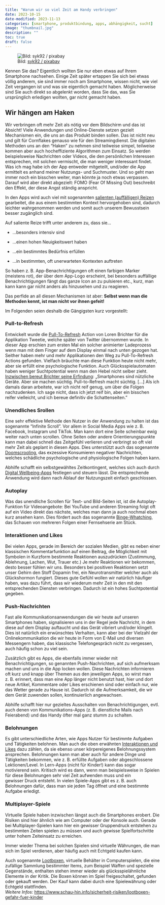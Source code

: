 ---
title: "Warum wir so viel Zeit am Handy verbringen"
date: 2023-10-15
date-modified: 2023-11-13
categories: [smartphone, produktbindung, apps, abhängigkeit, sucht]
image: "thumbnail.jpg"
description: "" 
toc: true
draft: false
---

![<span class="img-credits">Bild: [syk92 / pixabay](https://pixabay.com/de/users/sik92-13902915)</span>](thumbnail.jpg){fig-align="left"}

Kennen Sie das? Eigentlich wollten Sie nur eben etwas auf Ihrem Smartphone nachsehen. Einige Zeit später ertappen Sie sich bei etwas völlig anderem, sie sind immer noch am Smartphone, wissen nicht, wie viel Zeit vergangen ist und was sie eigentlich gemacht haben. Möglicherweise sind Sie auch direkt so abgelenkt worden, dass Sie das, was Sie ursprünglich erledigen wollten, gar nicht gemacht haben.

## Wir hängen am Haken

Wir verbringen oft mehr Zeit als nötig vor dem Bildschirm und das ist Absicht! Viele Anwendungen und Online-Dienste setzen gezielt Mechanismen ein, die uns an das Produkt binden sollen. Das ist nicht neu und gilt für Cornflakes genauso wie für den Streamingdienst. Die digitalen Methoden uns an den "Haken" zu nehmen sind teilweise simpel, teilweise kommen aber auch hocheffiziente Algorithmen zum Einsatz. So werden beispielsweise Nachrichten oder Videos, die den persönlichen Interessen entsprechen, mit solchen vermischt, die man weniger interessant findet. Was ich mag habe ich der App entweder mitgeteilt, und/oder die App ermittelt es anhand meiner Nutzungs- und Suchmuster. Und so geht man immer noch ein bisschen weiter, man könnte ja noch etwas verpassen. Darauf wird aber direkt abgezielt: FOMO (Fear Of Missing Out) beschreibt den Effekt, der diese Angst ständig anspricht.

In den Apps wird auch viel mit sogenannten [salienten (auffälligen) Reizen](https://de.wikipedia.org/wiki/Salienz) gearbeitet, die aus einem bestimmten Kontext hervorgehoben sind, dadurch leichter wahrgenommen werden und somit auch unserem Bewusstsein besser zugänglich sind.

Auf saliente Reize trifft unter anderem zu, dass sie...

-   ...besonders intensiv sind

-   ...einen hohen Neuigkeitswert haben

-   ...ein bestimmtes Bedürfnis erfüllen

-   ...in bestimmten, oft unerwarteten Kontexten auftreten

So haben z. B. App-Benachrichtigungen oft einen farbigen Marker (meistens rot), der über dem App-Logo erscheint, bei besonders auffällige Benachrichtigungen fängt das ganze Icon an zu pulsieren etc., kurz, man kann kann gar nicht anders als hinzusehen und zu reagieren.

Das perfide an all diesen Mechanismen ist aber: **Selbst wenn man die Methoden kennt, ist man nicht vor ihnen gefeit!**

Im Folgenden seien deshalb die Gängigsten kurz vorgestellt:

### Pull-to-Refresh

Entwickelt wurde die [Pull-To-Refresh](https://www.basecom.de/artikel-pull-refresh-action-kleine-animationen-mit-grosser-wirkung/) Action von Loren Brichter für die Applikation Tweetie, welche später von Twitter übernommen wurde. In dieser App erschien zum ersten Mal ein solcher animierter Ladeprozess wenn man mit dem Finger auf dem Display einmal nach unten gezogen hat. Seither haben mehr und mehr Applikationen den Weg zu Pull-To-Refresh Actions gefunden. Vielfach bräuchte man diese Funktion heute nicht mehr, aber sie erfüllt eine psychologische Funktion. Auch Glücksspielautomaten haben weniger Suchtpotential wenn man den Hebel nicht selber zieht. [Inzwischen bereut Brichter seine Erfindung](https://www.freitag.de/autoren/the-guardian/digitale-dealer-auf-entzug): „Smartphones sind nützliche Geräte. Aber sie machen süchtig. Pull-to-Refresh macht süchtig. \[...\] Als ich damals daran arbeitete, war ich nicht reif genug, um über die Folgen nachzudenken. Ich sage nicht, dass ich jetzt reif bin, aber ein bisschen reifer vielleicht, und ich bereue definitiv die Schattenseiten."

### Unendliches Srollen

Eine sehr effektive Methode den Nutzer in der Anwendung zu halten ist das sogenannte "Infinite Scroll". Vor allem in Social Media Apps wie z. B. Facebook, Instagram und TikTok. Man kann dort eine Seite scheinbar ewig weiter nach unten scrollen. Ohne Seiten oder andere Orientierungspunkte kann man dabei schnell das Zeitgefühl verlieren und verbringt so oft viel mehr Zeit als geplant in diesen Apps. Dies unterstützt auch das sogenannte [Doomscrooling](https://de.wikipedia.org/wiki/Doomscrolling), das exzessive Konsumieren negativer Nachrichten, welches schädliche psychologische und physiologische Folgen haben kann.

Abhilfe schafft ein selbstgewähltes Zeitkontingent, welches sich auch durch [Digital Wellbeing-Apps](https://de.wikipedia.org/wiki/Digitales_Wohlbefinden) festlegen und steuern lässt. Die entsprechende Anwendung wird dann nach Ablauf der Nutzungszeit einfach geschlossen.

### Autoplay

Was das unendliche Scrollen für Text- und Bild-Seiten ist, ist die Autoplay-Funktion für Videoangebote: Bei YouTube und anderen Streaming folgt oft auf ein Video direkt das nächste, welches man dann ja auch nochmal eben kurz ansehen kann. Dies fördert auch das sogenannte [Binge-Whatching](https://de.wikipedia.org/wiki/Binge_Watching), das Schauen von mehreren Folgen einer Fernsehserie am Stück.

### Interaktionen und Likes

Bei vielen Apps, gerade im Bereich der sozialen Medien, gibt es neben einer klassischen Kommentarfunktion auf einen Beitrag, die Möglichkeit mit Symbolen in Kurzform bestimmte Reaktionen auszudrücken (Zustimmung, Ablehnung, Lachen, Wut, Trauer etc.) Je mehr Reaktionen wir bekommen, desto besser fühlen wir uns. Besonders bei positiven Reaktionen setzt unser Gehirn den Stoff Dopamin frei, ein Neurotransmitter welcher auch als Glückshormon fungiert. Dieses gute Gefühl wollen wir natürlich häufiger haben, was dazu führt, dass wir wiederum mehr Zeit in den mit den entsprechenden Diensten verbringen. Dadurch ist ein hohes Suchtpotential gegeben.

### Push-Nachrichten

Fast alle Kommunikationsanwendungen die wir heute auf unseren Smartphones haben, signalisieren uns in der Regel jede Nachricht, in dem diese auf dem Display auftaucht und das Gerät vibriert und/oder klingelt. Dies ist natürlich ein erwünschtes Verhalten, kann aber bei der Vielzahl der Onlinekommunikation die wir heute in Form von E-Mail und diversen Messengern haben, das klassische Telefongespräch nicht zu vergessen, auch häufig schon zu viel sein.

Zusätzlich gibt es Apps, die ebenfalls immer wieder mit Benachrichtigungen, so genannten Push-Nachrichten, auf sich aufmerksam machen und uns in die App locken wollen. Diese Nachrichten informieren oft kurz und knapp über Themen aus den jeweiligen Apps, so wirst man z. B. erinnert, dass man eine App länger nicht benutzt hast, hier und dort neue Artikel, Kommentare oder Likes erschienen sind oder einfach nur, wie das Wetter gerade zu Hause ist. Dadurch ist die Aufmerksamkeit, die wir dem Gerät zuwenden sollen, kontinuierlich angewachsen.

Abhilfe schafft hier nur gezieltes Ausschalten von Benachrichtigungen, evtl. auch denen von Kommunikations-Apps (z. B. dienstliche Mails nach Feierabend) und das Handy öfter mal ganz stumm zu schalten.

### Belohnungen

Es gibt unterschiedliche Arten, wie Apps Nutzer für bestimmte Aufgaben und Tätigkeiten belohnen. Man auch die oben erwähnten [Interaktionen und Likes] dazu zählen, da sie ebenso unser körpereigenes Belohnungssystem ansprechen. Belohnungen kann man aber auch für andere Dinge und Tätigkeiten bekommen, wie z. B. erfüllte Aufgaben oder abgeschlossene Lektionen/Level. In Lern-Apps (nicht für Kinder!) kann das sogar motivierend sein. Kritisch wird es dann, wenn man beispielsweise in Spielen für diese Belohnungen sehr viel Zeit aufwenden muss und ein gewisser Druck entsteht. In vielen Spiele-Apps gibt es z. B. auch Belohnungen dafür, dass man sie jeden Tag öffnet und eine bestimmte Aufgabe erledigt.

### Multiplayer-Spiele

Virtuelle Spiele haben inzwischen längst auch die Smartphones erobert. Die Risiken sind hier ähnlich wie am Computer oder der Konsole auch. Gerade bei Multiplayer-Spielen kann hier ein gewisser Gruppendruck entstehen zu bestimmten Zeiten spielen zu müssen und auch gewisse Spielfortschritte unter hohem Zeiteinsatz zu erreichen.

Immer wieder Thema bei solchen Spielen sind virtuelle Währungen, die man sich im Spiel verdienen, aber häufig auch mit Echtgeld kaufen kann.

Auch sogenannte [Lootboxen](https://de.wikipedia.org/wiki/Lootbox), virtuelle Behälter in Computerspielen, die eine zufällige Sammlung bestimmter Items, zum Beispiel Waffen und spezielle Gegenstände, enthalten stehen immer wieder als glücksspielähnliche Elemente in der Kritik. Die Boxen können im Spiel freigeschaltet, gefunden oder gekauft werden. Der Kauf kann dabei durch eine Spielewährung oder Echtgeld stattfinden.\
*Weitere Infos:* <https://www.schau-hin.info/sicherheit-risiken/lootboxen-gefahr-fuer-kinder>
